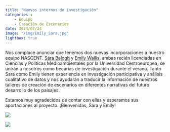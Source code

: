 ```yaml
---
title: "Nuevos internos de investigación"
categories : 
    - Equipo
    - Creación de Escenarios
date: 2024/07/24
image: "/img/Emily_Sara.jpg"
lightbox: true
---
```


Nos complace anunciar que tenemos dos nuevas incorporaciones a nuestro equipo NASCENT. [Sára Balogh](/about/ETHZ/Sara.qmd) y [Emily Wallis](/about/ETHZ/Emily.qmd), ambas recién licenciadas en Ciencias y Políticas Medioambientales por la Universidad Centroeuropea, se unirán a nosotros como becarias de investigación durante el verano. Tanto Sara como Emily tienen experiencia en investigación participativa y análisis cualitativo de datos y nos ayudarán a traducir la información de nuestros talleres de creación de escenarios en diferentes narrativas del futuro desarrollo de los paisajes.  

Estamos muy agradecidos de contar con ellas y esperamos sus aportaciones al proyecto. ¡Bienvenidas, Sára y Emily!

::: {layout-ncol=2}
![](/img/Sara.jpg){group="my-gallery"}

![](/img/Emily.jpg){group="my-gallery"}
:::





